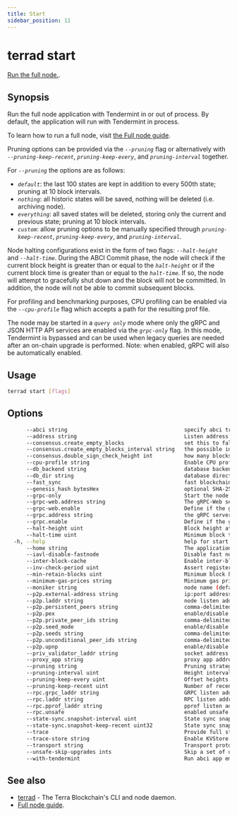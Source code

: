 ```yaml
---
title: Start
sidebar_position: 11
---
```


# terrad start

[Run the full node.](../../../full-node/run-a-full-terra-node/README.mdx). 

## Synopsis

Run the full node application with Tendermint in or out of process. By default, the application will run with Tendermint in process.

To learn how to run a full node, visit [the Full node guide](../../../full-node/run-a-full-terra-node/README.mdx). 

Pruning options can be provided via the _`--pruning`_ flag or alternatively with _`--pruning-keep-recent`_, _`pruning-keep-every`_, and _`pruning-interval`_ together.

For _`--pruning`_ the options are as follows:

- _`default`_: the last 100 states are kept in addition to every 500th state; pruning at 10 block intervals.
- _`nothing`_: all historic states will be saved, nothing will be deleted (i.e. archiving node). 
- _`everything`_: all saved states will be deleted, storing only the current and previous state; pruning at 10 block intervals. 
- _`custom`_: allow pruning options to be manually specified through _`pruning-keep-recent`_, _`pruning-keep-every`_, and _`pruning-interval`_. 

Node halting configurations exist in the form of two flags: _`--halt-height`_ and _`--halt-time`_. During the ABCI Commit phase, the node will check if the current block height is greater than or equal to the _`halt-height`_ or if the current block time is greater than or equal to the _`halt-time`_. If so, the node will attempt to gracefully shut down and the block will not be committed. In addition, the node will not be able to commit subsequent blocks.

For profiling and benchmarking purposes, CPU profiling can be enabled via the _`--cpu-profile`_ flag which accepts a path for the resulting prof file.

The node may be started in a _`query only`_ mode where only the gRPC and JSON HTTP API services are enabled via the _`grpc-only`_ flag. In this mode, Tendermint is bypassed and can be used when legacy queries are needed after an on-chain upgrade is performed. Note: when enabled, gRPC will also be automatically enabled.


## Usage

```sh Terrad
terrad start [flags]
```

## Options

```sh Terrad
      --abci string                                     specify abci transport (socket | grpc) (default "socket")
      --address string                                  Listen address (default "tcp://0.0.0.0:26658")
      --consensus.create_empty_blocks                   set this to false to only produce blocks when there are txs or when the AppHash changes (default true)
      --consensus.create_empty_blocks_interval string   the possible interval between empty blocks (default "0s")
      --consensus.double_sign_check_height int          how many blocks to look back to check existence of the node`s consensus votes before joining consensus
      --cpu-profile string                              Enable CPU profiling and write to the provided file
      --db_backend string                               database backend: goleveldb | cleveldb | boltdb | rocksdb | badgerdb (default "goleveldb")
      --db_dir string                                   database directory (default "data")
      --fast_sync                                       fast blockchain syncing (default true)
      --genesis_hash bytesHex                           optional SHA-256 hash of the genesis file
      --grpc-only                                       Start the node in gRPC query only mode (no Tendermint process is started)
      --grpc-web.address string                         The gRPC-Web server address to listen on (default "0.0.0.0:9091")
      --grpc-web.enable                                 Define if the gRPC-Web server should be enabled. (Note: gRPC must also be enabled.) (default true)
      --grpc.address string                             the gRPC server address to listen on (default "0.0.0.0:9090")
      --grpc.enable                                     Define if the gRPC server should be enabled (default true)
      --halt-height uint                                Block height at which to gracefully halt the chain and shutdown the node
      --halt-time uint                                  Minimum block time (in Unix seconds) at which to gracefully halt the chain and shutdown the node
  -h, --help                                            help for start
      --home string                                     The application home directory (default "terra")
      --iavl-disable-fastnode                           Disable fast node for IAVL tree (default true)
      --inter-block-cache                               Enable inter-block caching (default true)
      --inv-check-period uint                           Assert registered invariants every N blocks
      --min-retain-blocks uint                          Minimum block height offset during ABCI commit to prune Tendermint blocks
      --minimum-gas-prices string                       Minimum gas prices to accept for transactions; Any fee in a tx must meet this minimum (e.g. 0.01photino;0.0001stake)
      --moniker string                                  node name (default "users-MacBook-Air.local")
      --p2p.external-address string                     ip:port address to advertise to peers for them to dial
      --p2p.laddr string                                node listen address. (0.0.0.0:0 means any interface, any port) (default "tcp://0.0.0.0:26656")
      --p2p.persistent_peers string                     comma-delimited ID@host:port persistent peers
      --p2p.pex                                         enable/disable Peer-Exchange (default true)
      --p2p.private_peer_ids string                     comma-delimited private peer IDs
      --p2p.seed_mode                                   enable/disable seed mode
      --p2p.seeds string                                comma-delimited ID@host:port seed nodes
      --p2p.unconditional_peer_ids string               comma-delimited IDs of unconditional peers
      --p2p.upnp                                        enable/disable UPNP port forwarding
      --priv_validator_laddr string                     socket address to listen on for connections from external priv_validator process
      --proxy_app string                                proxy app address, or one of: `kvstore`, `persistent_kvstore`, `counter`, _`e2e`_ or _`noop`_ for local testing. (default "tcp://127.0.0.1:26658")
      --pruning string                                  Pruning strategy (default|nothing|everything|custom) (default "default")
      --pruning-interval uint                           Height interval at which pruned heights are removed from disk (ignored if pruning is not _`custom`)
      --pruning-keep-every uint                         Offset heights to keep on disk after `keep-every` (ignored if pruning is not _`custom`)
      --pruning-keep-recent uint                        Number of recent heights to keep on disk (ignored if pruning is not _`custom`)
      --rpc.grpc_laddr string                           GRPC listen address (BroadcastTx only). Port required
      --rpc.laddr string                                RPC listen address. Port required (default "tcp://127.0.0.1:26657")
      --rpc.pprof_laddr string                          pprof listen address (https://golang.org/pkg/net/http/pprof)
      --rpc.unsafe                                      enabled unsafe rpc methods
      --state-sync.snapshot-interval uint               State sync snapshot interval
      --state-sync.snapshot-keep-recent uint32          State sync snapshot to keep (default 2)
      --trace                                           Provide full stack traces for errors in ABCI Log
      --trace-store string                              Enable KVStore tracing to an output file
      --transport string                                Transport protocol: socket, grpc (default "socket")
      --unsafe-skip-upgrades ints                       Skip a set of upgrade heights to continue the old binary
      --with-tendermint                                 Run abci app embedded in-process with tendermint (default true)
```

## See also

* [terrad](./terrad.mdx)	 - The Terra Blockchain's CLI and node daemon. 
* [Full node guide](../../../full-node/run-a-full-terra-node/README.mdx).


